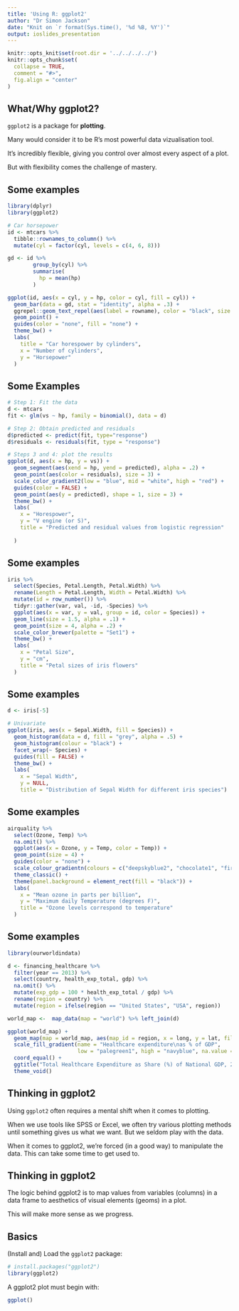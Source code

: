 ```yaml
---
title: 'Using R: ggplot2'
author: "Dr Simon Jackson"
date: "Knit on `r format(Sys.time(), '%d %B, %Y')`"
output: ioslides_presentation
---
```


```r
knitr::opts_knit$set(root.dir = '../../../../')
knitr::opts_chunk$set(
  collapse = TRUE,
  comment = "#>",
  fig.align = "center"
)
```

## What/Why ggplot2?

`ggplot2` is a package for **plotting**.

Many would consider it to be R's most powerful data vizualisation tool.

It's incredibly flexible, giving you control over almost every aspect of a plot.

But with flexibility comes the challenge of mastery.

## Some examples

```r
library(dplyr)
library(ggplot2)

# Car horsepower
id <- mtcars %>%
  tibble::rownames_to_column() %>% 
  mutate(cyl = factor(cyl, levels = c(4, 6, 8)))

gd <- id %>% 
        group_by(cyl) %>% 
        summarise(
          hp = mean(hp)
        )

ggplot(id, aes(x = cyl, y = hp, color = cyl, fill = cyl)) +
  geom_bar(data = gd, stat = "identity", alpha = .3) +
  ggrepel::geom_text_repel(aes(label = rowname), color = "black", size = 2.5, segment.color = "grey") +
  geom_point() +
  guides(color = "none", fill = "none") +
  theme_bw() +
  labs(
    title = "Car horespower by cylinders",
    x = "Number of cylinders",
    y = "Horsepower"
  )
```

## Some Examples

```r
# Step 1: Fit the data
d <- mtcars
fit <- glm(vs ~ hp, family = binomial(), data = d)

# Step 2: Obtain predicted and residuals
d$predicted <- predict(fit, type="response")
d$residuals <- residuals(fit, type = "response")

# Steps 3 and 4: plot the results
ggplot(d, aes(x = hp, y = vs)) +
  geom_segment(aes(xend = hp, yend = predicted), alpha = .2) +
  geom_point(aes(color = residuals), size = 3) +
  scale_color_gradient2(low = "blue", mid = "white", high = "red") +
  guides(color = FALSE) +
  geom_point(aes(y = predicted), shape = 1, size = 3) +
  theme_bw() +
  labs(
    x = "Horespower",
    y = "V engine (or S)",
    title = "Predicted and residual values from logistic regression"
    
  )
```

## Some examples

```r
iris %>%
  select(Species, Petal.Length, Petal.Width) %>% 
  rename(Length = Petal.Length, Width = Petal.Width) %>% 
  mutate(id = row_number()) %>% 
  tidyr::gather(var, val, -id, -Species) %>% 
  ggplot(aes(x = var, y = val, group = id, color = Species)) +
  geom_line(size = 1.5, alpha = .1) +
  geom_point(size = 4, alpha = .2) +
  scale_color_brewer(palette = "Set1") +
  theme_bw() +
  labs(
    x = "Petal Size",
    y = "cm",
    title = "Petal sizes of iris flowers"
  )
```

## Some examples

```r
d <- iris[-5]

# Univariate
ggplot(iris, aes(x = Sepal.Width, fill = Species)) +
  geom_histogram(data = d, fill = "grey", alpha = .5) +
  geom_histogram(colour = "black") +
  facet_wrap(~ Species) +
  guides(fill = FALSE) +
  theme_bw() +
  labs(
    x = "Sepal Width",
    y = NULL,
    title = "Distribution of Sepal Width for different iris species")
```

## Some examples

```r
airquality %>% 
  select(Ozone, Temp) %>% 
  na.omit() %>% 
  ggplot(aes(x = Ozone, y = Temp, color = Temp)) +
  geom_point(size = 4) +
  guides(color = "none") +
  scale_colour_gradientn(colours = c("deepskyblue2", "chocolate1", "firebrick")) +
  theme_classic() +
  theme(panel.background = element_rect(fill = "black")) +
  labs(
    x = "Mean ozone in parts per billion",
    y = "Maximum daily Temperature (degrees F)",
    title = "Ozone levels correspond to temperature"
  )

```

## Some examples

```r
library(ourworldindata)

d <- financing_healthcare %>% 
  filter(year == 2013) %>% 
  select(country, health_exp_total, gdp) %>% 
  na.omit() %>% 
  mutate(exp_gdp = 100 * health_exp_total / gdp) %>% 
  rename(region = country) %>% 
  mutate(region = ifelse(region == "United States", "USA", region))

world_map <-  map_data(map = "world") %>% left_join(d)

ggplot(world_map) +
  geom_map(map = world_map, aes(map_id = region, x = long, y = lat, fill = exp_gdp)) +
  scale_fill_gradient(name = "Healthcare expenditure\nas % of GDP",
                      low = "palegreen1", high = "navyblue", na.value = "gray95") +
  coord_equal() +
  ggtitle("Total Healthcare Expenditure as Share (%) of National GDP, 2013") +
  theme_void()
```

## Thinking in ggplot2

Using `ggplot2` often requires a mental shift when it comes to plotting.

When we use tools like SPSS or Excel, we often try various plotting methods until something gives us what we want. But we seldom play with the data.

When it comes to ggplot2, we're forced (in a good way) to manipulate the data. This can take some time to get used to.

## Thinking in ggplot2

The logic behind ggplot2 is to map values from variables (columns) in a data frame to aesthetics of visual elements (geoms) in a plot.

This will make more sense as we progress.

## Basics

(Install and) Load the `ggplot2` package:

```r
# install.packages("ggplot2")
library(ggplot2)
```

A ggplot2 plot must begin with:

```r
ggplot()
```
